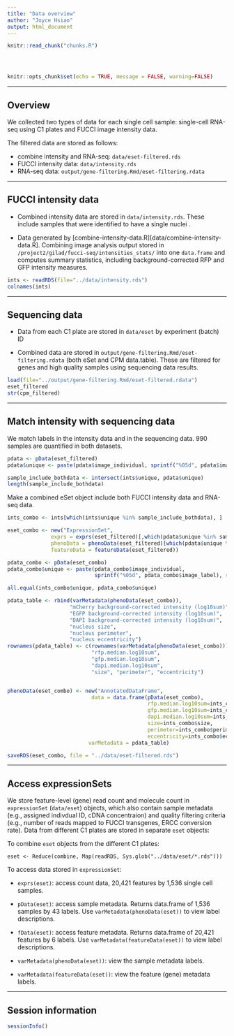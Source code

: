 ```yaml
---
title: "Data overview"
author: "Joyce Hsiao"
output: html_document
---
```


<!-- The file analysis/chunks.R contains chunks that define default settings
shared across the workflowr files. -->
```r
knitr::read_chunk("chunks.R")
```

<!-- Update knitr chunk options -->
```r
```

<!-- Insert the date the file was last updated -->
```r
```

<!-- Insert the code version (Git commit SHA1) if Git repository exists and R
 package git2r is installed -->
```r
```

```r
knitr::opts_chunk$set(echo = TRUE, message = FALSE, warning=FALSE)
```

---

## Overview

We collected two types of data for each single cell sample: single-cell RNA-seq using C1 plates and FUCCI image intensity data.

The filtered data are stored as follows:

* combine intensity and RNA-seq: `data/eset-filtered.rds`  
* FUCCI intensity data: `data/intensity.rds`  
* RNA-seq data: `output/gene-filtering.Rmd/eset-filtering.rdata`

---

## FUCCI intensity data

* Combined intensity data are stored in `data/intensity.rds`. These include samples that were identified to have a single nuclei .

* Data generated by [combine-intensity-data.R][data/combine-intensity-data.R]. Combining image analysis output stored in `/project2/gilad/fucci-seq/intensities_stats/` into one `data.frame` and computes summary statistics, including background-corrected RFP and GFP intensity measures. 

```r
ints <- readRDS(file="../data/intensity.rds")
colnames(ints)
```

---

## Sequencing data

* Data from each C1 plate are stored in `data/eset` by experiment (batch) ID

* Combined data are stored in `output/gene-filtering.Rmd/eset-filtering.rdata` (both eSet and CPM data.table). These are filtered for genes and high quality samples using sequencing data results. 

```r
load(file="../output/gene-filtering.Rmd/eset-filtered.rdata")
eset_filtered
str(cpm_filtered)
```

---

## Match intensity with sequencing data

We match labels in the intensity data and in the sequencing data. 990 samples are quantified in both datasets. 

```r
pdata <- pData(eset_filtered)
pdata$unique <- paste(pdata$image_individual, sprintf("%05d", pdata$image_label), sep="_")

sample_include_bothdata <- intersect(ints$unique, pdata$unique)
length(sample_include_bothdata)
```

Make a combined eSet object include both FUCCI intensity data and RNA-seq data.

```r
ints_combo <- ints[which(ints$unique %in% sample_include_bothdata), ]

eset_combo <- new("ExpressionSet", 
              exprs = exprs(eset_filtered)[,which(pdata$unique %in% sample_include_bothdata)], 
              phenoData = phenoData(eset_filtered)[which(pdata$unique %in% sample_include_bothdata), ], 
              featureData = featureData(eset_filtered))

pdata_combo <- pData(eset_combo)
pdata_combo$unique <- paste(pdata_combo$image_individual, 
                            sprintf("%05d", pdata_combo$image_label), sep="_")

all.equal(ints_combo$unique, pdata_combo$unique)

pdata_table <- rbind(varMetadata(phenoData(eset_combo)),
                    "mCherry background-corrected intensity (log10sum)",
                    "EGFP background-corrected intensity (log10sum)",
                    "DAPI background-corrected intensity (log10sum)",
                    "nucleus size",
                    "nucleus perimeter",
                    "nucleus eccentricity")
rownames(pdata_table) <- c(rownames(varMetadata(phenoData(eset_combo))),
                           "rfp.median.log10sum",
                           "gfp.median.log10sum",
                           "dapi.median.log10sum",
                           "size", "perimeter", "eccentricity")


phenoData(eset_combo) <- new("AnnotatedDataFrame", 
                           data = data.frame(pData(eset_combo),
                                             rfp.median.log10sum=ints_combo$rfp.median.log10sum,
                                             gfp.median.log10sum=ints_combo$gfp.median.log10sum,
                                             dapi.median.log10sum=ints_combo$dapi.median.log10sum,
                                             size=ints_combo$size,
                                             perimeter=ints_combo$perimeter,
                                             eccentricity=ints_combo$eccentricity),
                          varMetadata = pdata_table)

saveRDS(eset_combo, file = "../data/eset-filtered.rds")
```

---

## Access expressionSets

We store feature-level (gene) read count and molecule count in `expressionSet` (`data/eset`) objects, which also contain sample metadata (e.g., assigned indivdual ID, cDNA concentraion) and quality filtering criteria (e.g., number of reads mapped to FUCCI transgenes, ERCC conversion rate). Data from different C1 plates are stored in separate `eset` objects:


To combine `eset` objects from the different C1 plates:

`eset <- Reduce(combine, Map(readRDS, Sys.glob("../data/eset/*.rds")))`


To access data stored in  `expressionSet`:

* `exprs(eset)`: access count data, 20,421 features by 1,536 single cell samples.

* `pData(eset)`: access sample metadata. Returns data.frame of 1,536 samples by 43 labels. Use `varMetadata(phenoData(eset))` to view label descriptions. 

* `fData(eset)`: access feature metadata. Returns data.frame of 20,421 features by 6 labels. Use `varMetadata(featureData(eset))` to view label descriptions. 

* `varMetadata(phenoData(eset))`: view the sample metadata labels.

* `varMetadata(featureData(eset))`: view the feature (gene) metadata labels.

---

## Session information

```r
sessionInfo()
```

